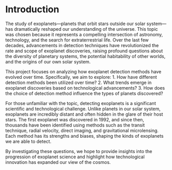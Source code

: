 # Introduction

The study of exoplanets—planets that orbit stars outside our solar system—has dramatically reshaped our understanding of the universe. This topic was chosen because it represents a compelling intersection of astronomy, technology, and the search for extraterrestrial life. Over the last few decades, advancements in detection techniques have revolutionized the rate and scope of exoplanet discoveries, raising profound questions about the diversity of planetary systems, the potential habitability of other worlds, and the origins of our own solar system.

This project focuses on analyzing how exoplanet detection methods have evolved over time. Specifically, we aim to explore:
	1.	How have different detection methods been utilized over time?
	2.	What trends emerge in exoplanet discoveries based on technological advancements?
	3.	How does the choice of detection method influence the types of planets discovered?

For those unfamiliar with the topic, detecting exoplanets is a significant scientific and technological challenge. Unlike planets in our solar system, exoplanets are incredibly distant and often hidden in the glare of their host stars. The first exoplanet was discovered in 1992, and since then, thousands have been identified using methods such as the transit technique, radial velocity, direct imaging, and gravitational microlensing. Each method has its strengths and biases, shaping the kinds of exoplanets we are able to detect.

By investigating these questions, we hope to provide insights into the progression of exoplanet science and highlight how technological innovation has expanded our view of the cosmos.
